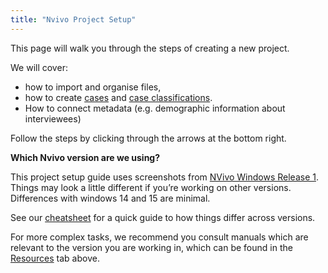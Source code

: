 ```yaml
---
title: "Nvivo Project Setup"
---
```


This page will walk you through the steps of creating a new project. 

We will cover: 

  + how to import and organise files, 
  + how to create [cases](https://help-nv.qsrinternational.com/20/win/Content/cases/cases.html) and [case classifications](https://help-nv.qsrinternational.com/20/win/Content/classifications/about-classifications.html).
  + How to connect metadata (e.g. demographic information about interviewees)

Follow the steps by clicking through the arrows at the bottom right. 

**Which Nvivo version are we using?** 

This project setup guide uses screenshots from [NVivo Windows Release 1  ](https://help-nv.qsrinternational.com/20/win/Content/welcome.htm). Things may look a little different if you’re working on other versions. Differences with windows 14 and 15 are minimal. 

See our [cheatsheet](Nvivo versions.qmd) for a quick guide to how things differ across versions.  

For more complex tasks, we recommend you consult manuals which are relevant to the version you are working in, which can be found in the [Resources](resources.qmd) tab above. 






